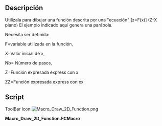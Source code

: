 <languages/>
<div class="mw-translate-fuzzy">
{{Macro/es
|Name=Draw 2D Function
|Translate=Draw 2D Function
|Icon=Macro_Draw_2D_Function.png
|Description= Utilízala para dibujar una función descrita por una "ecuación" [z=F(x)] (Z-X plano)
|Author=unknown
|Version=1.0
|Date=2011-08-01
|FCVersion=All
|Download=[https://www.freecadweb.org/wiki/images/3/36/Macro_Draw_2D_Function.png ToolBar Icon]
}}
</div>

==Descripción==
Utilízala para dibujar una función descrita por una "ecuación" [z=F(x)] (Z-X plano) El ejemplo indicado aquí genera una parábola.

Necesita ser definida:

F=variable utilizada en la función,

X=Valor inicial de x,

Nb= Número de pasos,

Z=Función expresada  express con x 

ZZ=Función expresada  express con xx

==Script==

ToolBar Icon [[Image:Macro_Draw_2D_Function.png]]

'''Macro_Draw_2D_Function.FCMacro'''

{{MacroCode|code=

# F = variable used in the function,
# X = initial value of x,
# Nb = Number of step,
# Z = function express with x
# ZZ = function express with xx

import FreeCAD, FreeCADGui, Part
import math
F=800
X=-500
Nb=10
Step=1000/Nb
Y=0
for I in range(Nb):
	XX=X+Step 
 	Z=X*X/(4*F)
 	ZZ=XX*XX/(4*F)
 	if I==0:
 		print( "Le test est vrai !")
 		nomme=Part.makeLine((X,Y,Z),(XX,Y,ZZ))
 		WWire=Part.Wire([nomme])
 	else :
 		print( "Le test est 2 !")
 		nomme=Part.makeLine((X,Y,Z),(XX,Y,ZZ))		
 		WWire=Part.Wire([WWire,nomme])
 	X=XX 
 
Part.show(WWire)

}}